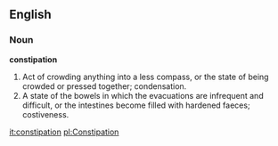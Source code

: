 ==English==

===Noun===

'''constipation'''

#Act of crowding anything into a less compass, or the state of being crowded or pressed together; condensation.
#A state of the bowels in which the evacuations are infrequent and difficult, or the intestines become filled with hardened faeces; costiveness.

[[it:constipation]]
[[pl:Constipation]]